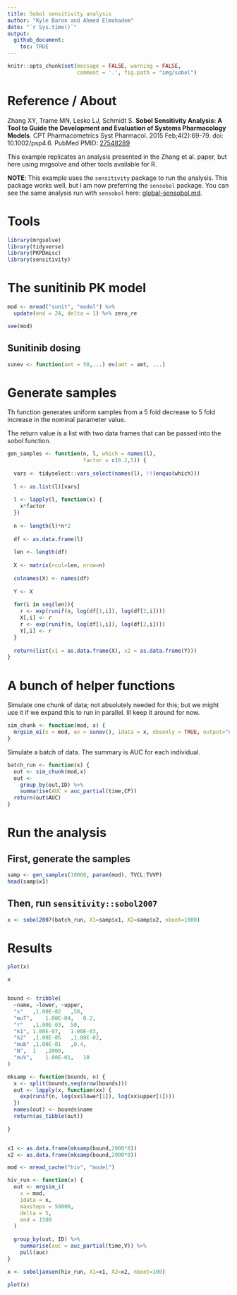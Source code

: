 ```yaml
---
title: Sobol sensitivity analysis
author: "Kyle Baron and Ahmed Elmokadem"
date: "`r Sys.time()`"
output:
  github_document:
    toc: TRUE
---
```


```r
knitr::opts_chunk$set(message = FALSE, warning = FALSE, 
                      comment = '.', fig.path = "img/sobol")
```


# Reference / About
Zhang XY, Trame MN, Lesko LJ, Schmidt S. __Sobol Sensitivity Analysis: A Tool to
Guide the Development and Evaluation of Systems Pharmacology Models__. CPT
Pharmacometrics Syst Pharmacol. 2015 Feb;4(2):69-79. doi: 10.1002/psp4.6. PubMed
PMID: [27548289](https://www.ncbi.nlm.nih.gov/pubmed/27548289)

This example replicates an analysis presented in the Zhang et al. paper, 
but here using mrgsolve and other tools available for R.

__NOTE__: This example uses the `sensitivity` package to run the analysis. This 
package works well, but I am now preferring the `sensobol` package. You can 
see the same analysis run with `sensobol` here: [global-sensobol.md](global-sensobol.md). 



# Tools
```r
library(mrgsolve)
library(tidyverse)
library(PKPDmisc)
library(sensitivity)
```



# The sunitinib PK model
```r
mod <- mread("sunit", "model") %>% 
  update(end = 24, delta = 1) %>% zero_re
```

```r
see(mod)
```

## Sunitinib dosing 
```r
sunev <- function(amt = 50,...) ev(amt = amt, ...)
```

# Generate samples

Th function generates uniform samples from a 
5 fold decrease to 5 fold increase in the 
nominal parameter value.

The return value is a list with two data frames that
can be passed into the sobol function.


```r
gen_samples <- function(n, l, which = names(l), 
                        factor = c(0.2,5)) {
  
  vars <- tidyselect::vars_select(names(l), !!(enquo(which)))
  
  l <- as.list(l)[vars]
  
  l <- lapply(l, function(x) {
    x*factor  
  })
  
  n <- length(l)*n*2
  
  df <- as.data.frame(l)
  
  len <- length(df)
  
  X <- matrix(ncol=len, nrow=n)
  
  colnames(X) <- names(df)
  
  Y <- X
  
  for(i in seq(len)){
    r <- exp(runif(n, log(df[1,i]), log(df[2,i])))
    X[,i] <- r
    r <- exp(runif(n, log(df[1,i]), log(df[2,i])))
    Y[,i] <- r
  }
  
  return(list(x1 = as.data.frame(X), x2 = as.data.frame(Y)))
}
```

# A bunch of helper functions

Simulate one chunk of data; not absolutely needed for 
this; but we might use it if we expand this to run in 
parallel.  Ill keep it around for now.

```r
sim_chunk <- function(mod, x) {
  mrgsim_ei(x = mod, ev = sunev(), idata = x, obsonly = TRUE, output="df")
}
```

Simulate a batch of data.  The summary is AUC for each individual.
```r
batch_run <- function(x) {
  out <- sim_chunk(mod,x)
  out <- 
    group_by(out,ID) %>% 
    summarise(AUC = auc_partial(time,CP))
  return(out$AUC)
}
```


# Run the analysis

## First, generate the samples
```r
samp <- gen_samples(10000, param(mod), TVCL:TVVP)
head(samp$x1)
```


## Then, run `sensitivity::sobol2007`
```r
x <- sobol2007(batch_run, X1=samp$x1, X2=samp$x2, nboot=1000)
```

# Results

```r
plot(x)
```

```r
x
```



```r

```

```r
bound <- tribble(
  ~name, ~lower, ~upper,
  "s"	,1.00E-02	,50,
  "muT",	1.00E-04,	0.2,
  "r"	,1.00E-03,	50,
  "k1",	1.00E-07,	1.00E-03,
  "k2"	,1.00E-05	,1.00E-02,
  "mub"	,1.00E-01	,0.4,
  "N",	1	,2000,
  "muV",	1.00E-01,	10
)

mksamp <- function(bounds, n) {
  x <- split(bounds,seq(nrow(bounds)))
  out <- lapply(x, function(xx) {
    exp(runif(n, log(xx$lower[1]), log(xx$upper[1])))
  })
  names(out) <- bounds$name
  return(as_tibble(out))
  
}


x1 <- as.data.frame(mksamp(bound,2000*8))
x2 <- as.data.frame(mksamp(bound,2000*8))
```



```r


mod <- mread_cache("hiv", "model")

hiv_run <- function(x) {
  out <- mrgsim_i(
    x = mod, 
    idata = x, 
    maxsteps = 50000, 
    delta = 5, 
    end = 1500
  )
  
  group_by(out, ID) %>% 
    summarise(auc = auc_partial(time,V)) %>% 
    pull(auc)
}

x <- soboljansen(hiv_run, X1=x1, X2=x2, nboot=100)

plot(x)

```



